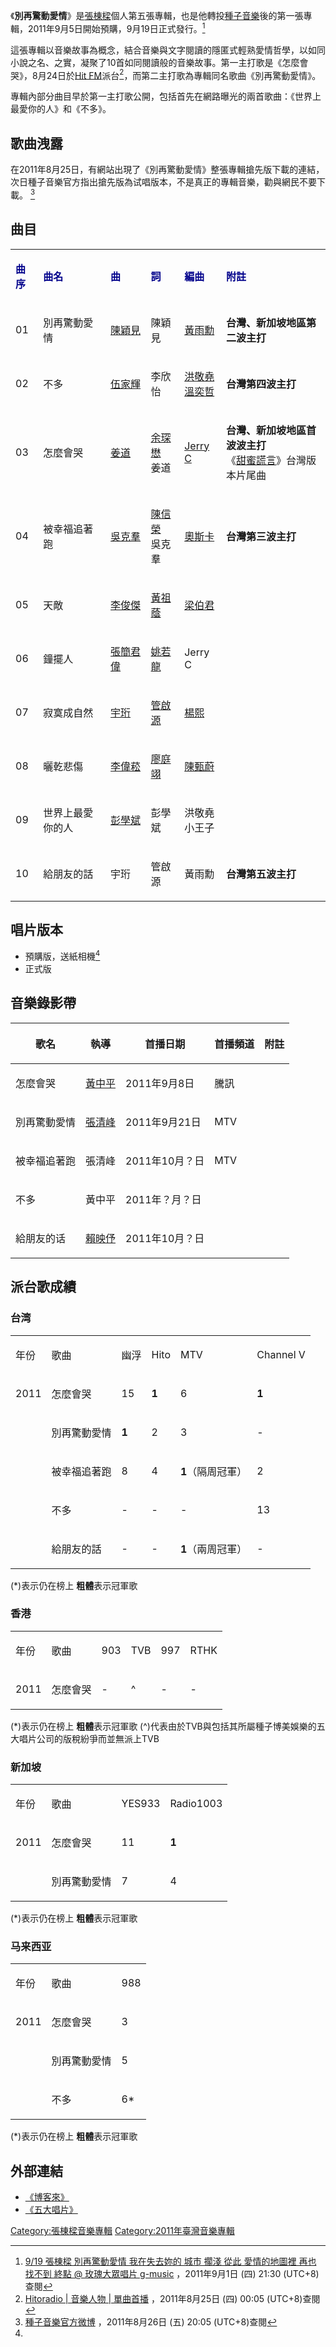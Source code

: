 {{Album infobox | <!-- See Wikipedia:WikiProject_Albums -->
|  Name        = 別再驚動愛情
|  Type        = [[專輯|專輯]]
|  Artist      = [[張棟樑|張棟樑]]
|  Cover       = 張棟樑 別再驚動愛情.jpg
|  Released    = 2011年9月19日
|  Recorded    = 2011年
|  Genre       = [[國語流行音樂|國語流行音樂]]
|  Length      = 44分22秒
|  Label       = [[種子音樂|種子音樂]]（台灣）<br />[[博美娛樂|博美娛樂]]（香港）<br />[[EQ_Music|EQ Music]]（新馬地區）
|  Number      = 
|  Producer    = [[郭文宗|郭文宗]]（別再驚動愛情、不多、怎麼會哭、鐘擺人、世界上最愛你的人、給朋友的話）<br />[[陳建良|陳建良]]（被幸福追著跑）<br />[[柯貴民|柯貴民]]（天敵、寂寞成自然）<br />[[李偉菘|李偉菘]]（曬乾悲傷）<br />[[陳甄蔚|陳甄蔚]]（曬乾悲傷（助理））
|  Last album  = [[沉默的瞬間|沉默的瞬間]] <br />（2009年）
|  This album  = '''別再驚動愛情'''<br />（2011年）
|  Next album  = 
}}
《'''別再驚動愛情'''》是[[張棟樑|張棟樑]]個人第五張專輯，也是他轉投[[種子音樂|種子音樂]]後的第一張專輯，2011年9月5日開始預購，9月19日正式發行。<ref name= "gmusic">[http://gmusic.pixnet.net/blog/post/35968081 9/19 張棟樑 別再驚動愛情 我在失去妳的 城市 擱淺 從此 愛情的地圖裡 再也 找不到 終點 @ 玫瑰大眾唱片 g-music ] {{Wayback|url=http://gmusic.pixnet.net/blog/post/35968081 |date=20111002031713 }}，2011年9月1日 (四) 21:30 (UTC+8)查閱{{zh-hant}}</ref> 

這張專輯以音樂故事為概念，結合音樂與文字閱讀的隱匿式輕熟愛情哲學，以如同小說之名、之實，凝聚了10首如同閱讀般的音樂故事。第一主打歌是《怎麼會哭》，8月24日於[[台北之音Hit_FM聯播網|Hit FM]]派台<ref>[http://www.hitoradio.com/videomusic/2b_1.php Hitoradio | 音樂人物 | 單曲首播] {{Wayback|url=http://www.hitoradio.com/videomusic/2b_1.php |date=20110717144503 }}，2011年8月25日 (四) 00:05 (UTC+8)查閱{{zh-hant}}</ref>，而第二主打歌為專輯同名歌曲《別再驚動愛情》。

專輯內部分曲目早於第一主打歌公開，包括首先在網路曝光的兩首歌曲：《世界上最愛你的人》和《不多》。

==歌曲洩露==
在2011年8月25日，有網站出現了《別再驚動愛情》整張專輯搶先版下載的連結，次日種子音樂官方指出搶先版為试唱版本，不是真正的專輯音樂，勸與網民不要下載。
<ref>[http://weibo.com/seedmusic 種子音樂官方微博] {{Wayback|url=http://weibo.com/seedmusic |date=20110530173408 }}，2011年8月26日 (五) 20:05 (UTC+8)查閱{{zh-hant}}</ref>

==曲目==
{| class="wikitable"
|-
| <font color=darkblue>'''曲序'''</font> || <font color=darkblue>'''曲名'''</font> || <font color=darkblue>'''曲'''</font> || <font color=darkblue>'''詞'''</font> || <font color=darkblue>'''編曲'''</font> || <font color=darkblue>'''附註'''</font>
|-
| 01 || 別再驚動愛情 || [[陳穎見|陳穎見]]|| 陳穎見 || [[黃雨勳|黃雨勳]] ||  '''台灣、新加坡地區第二波主打'''
|-
| 02 || 不多 || [[伍家輝|伍家輝]] || 李欣怡 || [[洪敬堯|洪敬堯]]<br>[[溫奕哲|溫奕哲]] || '''台灣第四波主打'''
|-
| 03 || 怎麼會哭 || [[姜道|姜道]] || [[余琛懋|余琛懋]]<br>姜道 || [[張逸帆|Jerry C]] ||  '''台灣、新加坡地區首波波主打'''<br>《[[对我说谎试试|甜蜜謊言]]》台灣版本片尾曲
|-
| 04 || 被幸福追著跑 || [[吳克羣|吳克羣]] || [[陳信榮|陳信榮]]<br>吳克羣 || [[奧斯卡_(音樂人)|奧斯卡]] || '''台灣第三波主打'''
|-
| 05 || 天敵 || [[李俊傑|李俊傑]] || [[黃祖蔭|黃祖蔭]] || [[梁伯君|梁伯君]] || 
|-
| 06 || 鐘擺人 || [[張簡君偉|張簡君偉]]|| [[姚若龍|姚若龍]]|| Jerry C || 
|-
| 07 || 寂寞成自然 || [[宇珩|宇珩]] || [[管啟源|管啟源]] || [[楊熙|楊熙]] ||
|-
| 08 || 曬乾悲傷 || [[李偉菘|李偉菘]] || [[廖庭翊|廖庭翊]] || [[陳甄蔚|陳甄蔚]] || 
|-
| 09 || 世界上最愛你的人 || [[彭學斌|彭學斌]] || 彭學斌 || 洪敬堯<br>小王子 || 
|-
| 10 || 給朋友的話 || 宇珩 || 管啟源 || 黃雨勳 || '''台灣第五波主打'''
|}

== 唱片版本 ==
*預購版，送紙相機<ref name= "gmusic"/>
*正式版

==音樂錄影帶==
{| class="wikitable"
! 歌名 !! 執導 !! 首播日期 !! 首播頻道 !! 附註 
|-
| 怎麼會哭 || [[黃中平|黃中平]] || 2011年9月8日 || 騰訊 ||
|-
| 別再驚動愛情 || [[張清峰|張清峰]] || 2011年9月21日 || MTV ||
|-
| 被幸福追著跑 || 張清峰 || 2011年10月？日 || MTV ||
|-
| 不多 || 黃中平 || 2011年？月？日 ||  ||
|-
| 給朋友的话 || [[賴映伃|賴映伃]] || 2011年10月？日 ||  ||
|}

==派台歌成績==
===台湾===
{| class="wikitable"
|- 
| 年份 || 歌曲 ||幽浮||Hito||MTV||Channel V
|-
| 2011 || 怎麼會哭 || 15 || '''1''' || 6 || '''1'''
|-
|  || 別再驚動愛情 || '''1''' || 2 || 3 || -
|-
|  || 被幸福追著跑 || 8 || 4 || '''1'''（隔周冠軍） || 2
|-
|  || 不多 || - || - || - || 13
|-
|  || 給朋友的話 || - || - || '''1'''（兩周冠軍） || -
|}

(*)表示仍在榜上
'''粗體'''表示冠軍歌

===香港===
{| class="wikitable" 
|- 
| 年份 || 歌曲 ||903||TVB||997||RTHK
|-
| 2011 || 怎麼會哭 || - || ^ || - || -
|}

(*)表示仍在榜上
'''粗體'''表示冠軍歌
(^)代表由於TVB與包括其所屬種子博美娛樂的五大唱片公司的版稅紛爭而並無派上TVB

===新加坡===
{| class="wikitable" 
|- 
| 年份 || 歌曲 ||YES933||Radio1003
|-
| 2011 || 怎麼會哭 || 11 || '''1'''
|-
|  || 別再驚動愛情 || 7 || 4
|}
(*)表示仍在榜上
'''粗體'''表示冠軍歌

===马来西亚===
{| class="wikitable" 
|- 
| 年份 || 歌曲 ||988
|-
| 2011 || 怎麼會哭 || 3
|-
|  || 別再驚動愛情 || 5
|-
|  || 不多 || 6*
|}
(*)表示仍在榜上
'''粗體'''表示冠軍歌

==外部連結==
*[http://www.books.com.tw/products/0020152598 《博客來》]{{Wayback|url=http://www.books.com.tw/products/0020152598 |date=20180321063030 }}
*[http://www.5music.com.tw/CDList-C.asp?cdno=432465678856 《五大唱片》]{{Wayback|url=http://www.5music.com.tw/CDList-C.asp?cdno=432465678856 |date=20180320230732 }}

{{張棟樑}}

[[Category:張棟樑音樂專輯|Category:張棟樑音樂專輯]]
[[Category:2011年臺灣音樂專輯|Category:2011年臺灣音樂專輯]]